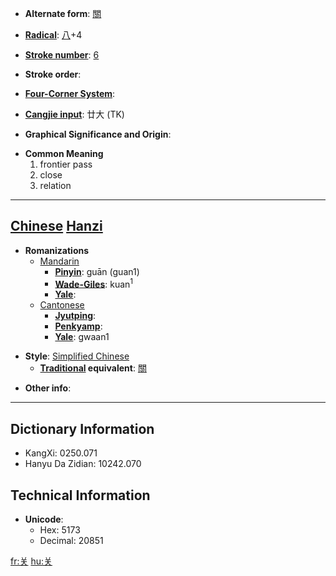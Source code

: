 * '''Alternate form''': [[關]]

* '''[[Wiktionary:Chinese radical index| Radical]]''': [[Wiktionary:Chinese radical index 八|八]]+4

* '''[[Wiktionary:Chinese total strokes index|Stroke number]]''': [[Wiktionary:Chinese total strokes index 6|6]]

* '''Stroke order''': 

* '''[[Wiktionary:Chinese four corner index|Four-Corner System]]''': 

* '''[[Wiktionary:Chinese Cangjie index|Cangjie input]]''': 廿大 (TK)

* '''Graphical Significance and Origin''': 

* '''Common Meaning'''
*#frontier pass
*# close
*# relation


----

== [[Chinese]] [[Hanzi]] ==

* '''Romanizations'''
** [[Mandarin]]
*** '''[[Pinyin]]''': guān (guan1)
*** '''[[Wade-Giles]]''': kuan<sup>1</sup>
*** '''[[Yale]]''': 
**[[Cantonese]]
***'''[[Jyutping]]''':
***'''[[Penkyamp]]''': 
***'''[[Yale]]''': gwaan1

* '''Style''': [[Simplified Chinese]] 
** '''[[Traditional Chinese|Traditional]] equivalent''': [[關]]

* '''Other info''': 

----

== Dictionary Information ==

* KangXi: 0250.071
* Hanyu Da Zidian: 10242.070

== Technical Information ==

* '''Unicode''':
** Hex: 5173
** Decimal: 20851

[[fr:关]]
[[hu:关]]